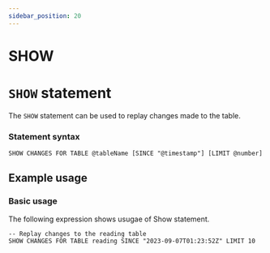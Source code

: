 ```yaml
---
sidebar_position: 20
---
```


# SHOW

# `SHOW` statement

The `SHOW` statement can be used to replay changes made to the table.

### Statement syntax

```surql title="SurrealQL Syntax"
SHOW CHANGES FOR TABLE @tableName [SINCE "@timestamp"] [LIMIT @number]
```

## Example usage
### Basic usage

The following expression shows usugae of Show statement.

```surql
-- Replay changes to the reading table
SHOW CHANGES FOR TABLE reading SINCE "2023-09-07T01:23:52Z" LIMIT 10
```